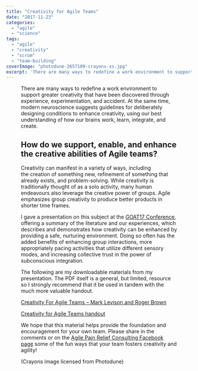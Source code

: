 ```yaml
---
title: "Creativity for Agile Teams"
date: "2017-11-23"
categories: 
  - "agile"
  - "science"
tags: 
  - "agile"
  - "creativity"
  - "scrum"
  - "team-building"
coverImage: "photodune-2657109-crayons-xs.jpg"
excerpt: 'There are many ways to redefine a work environment to support greater creativity that have'
---
```




<Figure
  src={Photodune2657109CrayonsXs}
  alt="Crayons image licensed from Photodune"
  caption="Crayons image licensed from Photodune"
/>


There are many ways to redefine a work environment to support greater creativity that have been discovered through experience, experimentation, and accident. At the same time, modern neuroscience suggests guidelines for deliberately designing conditions to enhance creativity, using our best understanding of how our brains work, learn, integrate, and create.

## How do we support, enable, and enhance the creative abilities of Agile teams?

Creativity can manifest in a variety of ways, including the creation of something new, refinement of something that already exists, and problem-solving. While creativity is traditionally thought of as a solo activity, many human endeavours also leverage the creative power of groups. Agile emphasizes group creativity to produce better products in shorter time frames.

I gave a presentation on this subject at the [GOAT17 Conference](external:https://goagiletour.ca/), offering a summary of the literature and our experiences, which describes and demonstrates how creativity can be enhanced by providing a safe, nurturing environment. Doing so often has the added benefits of enhancing group interactions, more appropriately pacing activities that utilize different sensory modes, and increasing collective trust in the power of subconscious integration.

The following are my downloadable materials from my presentation. The PDF itself is a general, but limited, resource so I strongly recommend that it be used in tandem with the much more valuable handout.

[Creativity For Agile Teams – Mark Levison and Roger Brown](external:https://www.dropbox.com/s/vzphreqhck060ti/CreativityForAgileTeams2017.pdf?dl=0)

[Creativity for Agile Teams handout](external:https://www.dropbox.com/s/4d4vnpho8kepz8i/Creativity%20for%20Agile%20Teams%20%E2%80%93%20GOAT2017.pdf?dl=0)

We hope that this material helps provide the foundation and encouragement for your own team. Please share in the comments or on the [Agile Pain Relief Consulting Facebook page](external:https://www.facebook.com/agilepainrelief/) some of the fun ways that your team fosters creativity and agility!

(Crayons image licensed from Photodune)
